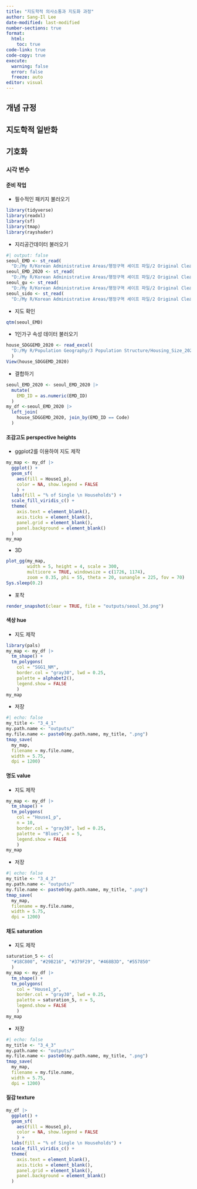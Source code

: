 ```yaml
---
title: "지도학적 의사소통과 지도화 과정"
author: Sang-Il Lee
date-modified: last-modified
number-sections: true
format: 
  html: 
    toc: true
code-link: true
code-copy: true
execute: 
  warning: false
  error: false
  freeze: auto
editor: visual
---
```


## 개념 규정

## 지도학적 일반화

## 기호화

### 시각 변수

#### 준비 작업

-   필수적인 패키지 불러오기

```r
library(tidyverse)
library(readxl)
library(sf)
library(tmap)
library(rayshader)
```

-   지리공간데이터 불러오기

```r
#| output: false
seoul_EMD <- st_read(
  "D:/My R/Korean Administrative Areas/행정구역 셰이프 파일/2 Original Cleaning/2021_4Q/SEOUL_EMD_2021_4Q.shp", options = "ENCODING=CP949")
seoul_EMD_2020 <- st_read(
  "D:/My R/Korean Administrative Areas/행정구역 셰이프 파일/2 Original Cleaning/2020_2Q/SEOUL_EMD_2020_2Q.shp", options = "ENCODING=CP949")
seoul_gu <- st_read(
  "D:/My R/Korean Administrative Areas/행정구역 셰이프 파일/2 Original Cleaning/2021_4Q/SEOUL_GU_2021_4Q.shp", options = "ENCODING=CP949")
seoul_sido <- st_read(
  "D:/My R/Korean Administrative Areas/행정구역 셰이프 파일/2 Original Cleaning/2021_4Q/SEOUL_SIDO_2021_4Q.shp", options = "ENCODING=CP949")
```

-   지도 확인

```r
qtm(seoul_EMD)
```

-   1인가구 속성 데이터 불러오기

```r
house_SDGGEMD_2020 <- read_excel(
  "D:/My R/Population Geography/3 Population Structure/Housing_Size_2020_Adj.xlsx", sheet = 1
  )
View(house_SDGGEMD_2020)
```

-   결합하기

```r
seoul_EMD_2020 <- seoul_EMD_2020 |> 
  mutate(
    EMD_ID = as.numeric(EMD_ID)
  )
my_df <-seoul_EMD_2020 |> 
  left_join(
    house_SDGGEMD_2020, join_by(EMD_ID == Code)
  )
```

#### 조감고도 perspective heights

-   ggplot2를 이용하여 지도 제작

```r
my_map <- my_df |> 
  ggplot() +
  geom_sf(
    aes(fill = House1_p), 
    color = NA, show.legend = FALSE
    ) +
  labs(fill = "% of Single \n Households") + 
  scale_fill_viridis_c() +
  theme(
    axis.text = element_blank(),
    axis.ticks = element_blank(),
    panel.grid = element_blank(),
    panel.background = element_blank()
  )
my_map
```

-   3D

```r
plot_gg(my_map, 
        width = 5, height = 4, scale = 300, 
        multicore = TRUE, windowsize = c(1726, 1174), 
        zoom = 0.35, phi = 55, theta = 20, sunangle = 225, fov = 70)
Sys.sleep(0.2)
```

-   포착

```r
render_snapshot(clear = TRUE, file = "outputs/seoul_3d.png")
```

#### 색상 hue

-   지도 제작

```r
library(pals)
my_map <- my_df |> 
  tm_shape() + 
  tm_polygons(
    col = "SGG1_NM",
    border.col = "gray30", lwd = 0.25, 
    palette = alphabet2(),
    legend.show = FALSE
    )
my_map
```

-   저장

```r
#| echo: false
my_title <- "3_4_1"
my.path.name <- "outputs/"
my.file.name <- paste0(my.path.name, my_title, ".png")
tmap_save(
  my_map, 
  filename = my.file.name, 
  width = 5.75, 
  dpi = 1200)
```

#### 명도 value

-   지도 제작

```r
my_map <- my_df |> 
  tm_shape() + 
  tm_polygons(
    col = "House1_p",
    n = 10,
    border.col = "gray30", lwd = 0.25, 
    palette = "Blues", n = 5,
    legend.show = FALSE
    )
my_map
```

-   저장

```r
#| echo: false
my_title <- "3_4_2"
my.path.name <- "outputs/"
my.file.name <- paste0(my.path.name, my_title, ".png")
tmap_save(
  my_map, 
  filename = my.file.name, 
  width = 5.75, 
  dpi = 1200)
```

#### 채도 saturation

-   지도 제작

```r
saturation_5 <- c(
  "#18C800", "#29B216", "#379F29", "#468B3D", "#557850"
  )
my_map <- my_df |> 
  tm_shape() + 
  tm_polygons(
    col = "House1_p",
    border.col = "gray30", lwd = 0.25, 
    palette = saturation_5, n = 5,
    legend.show = FALSE
    )
my_map
```

-   저장

```r
#| echo: false
my_title <- "3_4_3"
my.path.name <- "outputs/"
my.file.name <- paste0(my.path.name, my_title, ".png")
tmap_save(
  my_map, 
  filename = my.file.name, 
  width = 5.75, 
  dpi = 1200)
```

#### 질감 texture

```r
my_df |> 
  ggplot() +
  geom_sf(
    aes(fill = House1_p), 
    color = NA, show.legend = FALSE
    ) +
  labs(fill = "% of Single \n Households") + 
  scale_fill_viridis_c() +
  theme(
    axis.text = element_blank(),
    axis.ticks = element_blank(),
    panel.grid = element_blank(),
    panel.background = element_blank()
  )
```

